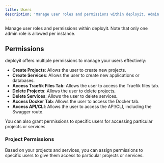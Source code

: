 ```yaml
---
title: Users
description: 'Manage user roles and permissions within deployit. Admin roles are limited to one per instance.'
---
```


Manage user roles and permissions within deployit. Note that only one admin role is allowed per instance.

## Permissions

deployit offers multiple permissions to manage your users effectively:

- **Create Projects**: Allows the user to create new projects.
- **Create Services**: Allows the user to create new applications or databases.
- **Access Traefik Files Tab**: Allows the user to access the Traefik files tab.
- **Delete Projects**: Allows the user to delete projects.
- **Delete Services**: Allows the user to delete services.
- **Access Docker Tab**: Allows the user to access the Docker tab.
- **Access API/CLI**: Allows the user to access the API/CLI, including the Swagger route.

You can also grant permissions to specific users for accessing particular projects or services.

### Project Permissions

Based on your projects and services, you can assign permissions to specific users to give them access to particular projects or services.
